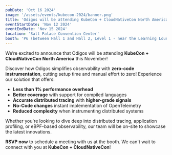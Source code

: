 ```yaml
---
pubDate: 'Oct 16 2024'
image: '/assets/events/kubecon-2024/banner.png'
title: 'Odigos will be attending KubeCon + CloudNativeCon North America this November!'
eventStartDate: 'Nov 12 2024'
eventEndDate: 'Nov 15 2024'
location: 'Salt Palace Convention Center'
booth: 'P6 (between Hall 1 and Hall 2, Level 1 - near the Learning Lounge and F&B & Seating)'
---
```


We’re excited to announce that Odigos will be attending **KubeCon + CloudNativeCon North America** this November!

Discover how Odigos simplifies observability with **zero-code instrumentation**, cutting setup time and manual effort to zero! Experience our solution that offers:

- **Less than 1% performance overhead**
- **Better coverage** with support for compiled languages
- **Accurate distributed tracing** with **higher-grade signals**
- **No-Code changes** instant implementation of OpenTelemetry
- **Reduced complexity** when instrumenting distributed systems

Whether you're looking to dive deep into distributed tracing, application profiling, or eBPF-based observability, our team will be on-site to showcase the latest innovations.

**RSVP now** to schedule a meeting with us at the booth. We can't wait to connect with you at **KubeCon + CloudNativeCon**!
